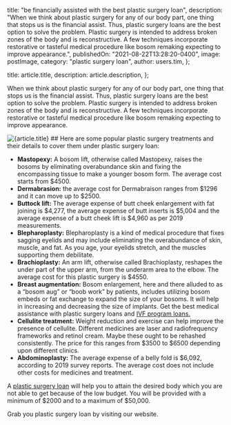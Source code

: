 
  title: "be financially assisted with the best plastic surgery loan",
  description:
    "When we think about plastic surgery for any of our body part, one thing that stops us is the financial assist. Thus, plastic surgery loans are the best option to solve the problem. Plastic surgery is intended to address broken zones of the body and is reconstructive. A few techniques incorporate restorative or tasteful medical procedure like bosom remaking expecting to improve appearance.",
  publishedOn: "2021-08-22T13:28:20-0400",
  image: postImage,
  category: "plastic surgery loan",
  author: users.tim,
};

  title: article.title,
  description: article.description,
};


When we think about plastic surgery for any of our body part, one thing that stops us is the financial assist. Thus, plastic surgery loans are the best option to solve the problem. Plastic surgery is intended to address broken zones of the body and is reconstructive. A few techniques incorporate restorative or tasteful medical procedure like bosom remaking expecting to improve appearance.

<Image src={postImage} alt={article.title} />
## Here are some popular plastic surgery treatments and their details to cover them
under plastic surgery loan:

- **Mastopexy:** A bosom lift, otherwise called Mastopexy, raises the bosoms by eliminating overabundance skin and fixing the encompassing tissue to make a younger bosom form. The average cost starts from $4500.
- **Dermabrasion:** the average cost for Dermabraison ranges from $1296 and it can move up to $2500.
- **Buttock lift:** The average expense of butt cheek enlargement with fat joining is $4,277, the average expense of butt inserts is $5,004 and the average expense of a butt cheek lift is $4,960 as per 2019 measurements.
- **Blepharoplasty:** Blepharoplasty is a kind of medical procedure that fixes sagging eyelids and may include eliminating the overabundance of skin, muscle, and fat. As you age, your eyelids stretch, and the muscles supporting them debilitate.
- **Brachioplasty:** An arm lift, otherwise called Brachioplasty, reshapes the under part of the upper arm, from the underarm area to the elbow. The average cost for this plastic surgery is $4550.
- **Breast augmentation:** Bosom enlargement, here and there alluded to as a “bosom aug” or “boob work” by patients, includes utilizing bosom embeds or fat exchange to expand the size of your bosoms. It will help in increasing and decreasing the size of implants. Get the best medical assistance with plastic surgery loans and [IVF program loans.](https://medical.tlc.com.au/ivf-programs/)
- **Cellulite treatment:** Weight reduction and exercise can help improve the presence of cellulite. Different medicines are laser and radiofrequency frameworks and retinol cream. Maybe these ought to be rehashed consistently. The price for this ranges from $3500 to $6500 depending upon different clinics.
- **Abdominoplasty:** The average expense of a belly fold is $6,092, according to 2019 survey reports. The average cost does not include other costs for medicines and treatment.

A [plastic surgery loan](https://medical.tlc.com.au/plastic-surgery/) will help you to attain the desired body which you are not able to get because of the low budget. You will be provided with a minimum of $2000 and to a maximum of $50,000.

Grab you plastic surgery loan by visiting our website.
